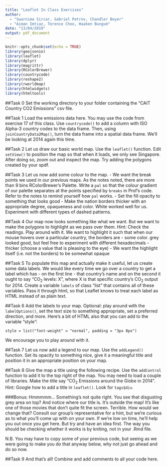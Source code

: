 ```yaml
---
title: "Leaflet In Class Exercises"
author: 
  - "Swarnima Sircar, Gabriel Petrov, Chandler Beyer"
  - "Aiman Imtiaz, Terence Choo, Haaken Bungum"
date: "13/04/2019"
output: pdf_document
---
```


```r
knitr::opts_chunk$set(echo = TRUE)
library(geojsonio)
library(leaflet)
library(dplyr)
library(magrittr)
library(RColorBrewer)
library(countrycode)
library(reshape2)
library(rworldmap)
library(htmlwidgets)
library(htmltools)
```

##Task 0
Set the working directory to your folder containing the "CAIT Country CO2 Emissions" csv file.


##Task 1
Load the emissions data here. You may use the code from exercise 17 of this class. Use `countrycode()` to add a column with ISO Alpha-3 country codes to the data frame. Then, using `joinCountryData2Map()`, turn the data frame into a spatial data frame. We'll be looking at 2014 again this time.


##Task 2
Let us draw our basic world map. Use the `leaflet()` function. Edit `setView()` to position the map so that when it loads, we only see Singapore. After doing so, zoom out and inspect the map. Try adding the polygons created by your spdf.


##Task 3
Let us now add some colour to the map. 
 - We want the break points we used in our previous maps. As the notes noted, there are more than 9 bins RColorBrewer's Palette. Write a `pal` so that the colour gradient of our palette separates at the points specified by `breaks` in Prof's code. Refer to the notes to remind yourself how `pal` works.
 - Set the fill opacity to something that looks good
 - Make the nation borders thicker with an appropriate degree, opaqueness and color. White worked well for us. Experiment with different types of dashed patterns.



##Task 4
Our map now looks something like what we want. But we want to make the polygons to highlight as we pass over them. Hint: Check the readings. Play around with it. We want to highlight it such that when our mouse hovers over a particular country, the borders are
 - some color. grey looked good, but feel free to experiment with different hexadecimals
 - thicker (choose a value that is pleasing to the eye)
 - We want the highlight itself (i.e. not the borders) to be somewhat opaque


##Task 5
To populate this map and actually make it useful, let us create some data labels. We would like every time we go over a country to get a label which has - on the first line - that country's name and on the second it ought to say "CO$_2$ levels: X", where X is that specific country's CO$_2$ output for 2014. Create a variable `labels` of class "list" that contains all of these variables. Pass it through html, so that Leaflet knows to treat each label as HTML instead of as plain text.



##Task 6
Add the labels to your map.
Optional: play around with the `labelOptions()`, set the text size to something appropriate, set a preferred direction, and more. Here's a bit of HTML also that you can add to the variable "style":

`style = list("font-weight" = "normal", padding = "3px 8px")`

We encourage you to play around with it.



##Task 7
Let us now add a legend to our map. Use the `addLegend()` function. Set its opacity to something nice, give it a meaningful title and position it in an appropriate position on your map. 


##Task 8
Give the map a title using the following recipe. Use the `addControl` function to add it to the top right of the map. You may need to load a couple of libraries. Make the title say "CO$_2$ Emissions around the Globe in 2014". Hint: Google how to add a title in `leaflet()`. Look for `tags$div`.

###Bonus:
Hmmmmm... Something's not quite right. You see that disgusting grey area on top? And notice where our title is. It's outside the map! It's like one of those movies that don't quite fit the screen. Terrible. How would we change that? Consult our group's representative for a hint, but we're curious as to what you'll come up with on your own. If we're low on time, he'll help you out once you get here. But try and have an idea first. The way you should be checking whether it works is by kniting, not in your .Rmd file.

N.B. You may have to copy some of your previous code, but seeing as we were going to make you do that anyway below, why not just go ahead and do so now.


##Task 9
And that's all! 
Combine and add comments to all your code here.